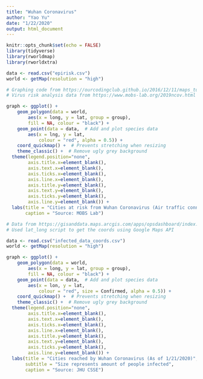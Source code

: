 ```yaml
---
title: "Wuhan Coronavirus"
author: "Yao Yu"
date: "1/22/2020"
output: html_document
---
```


```r
knitr::opts_chunk$set(echo = FALSE)
library(tidyverse)
library(rworldmap)
library(rworldxtra)
```

```r
data <- read.csv("epirisk.csv")
world <- getMap(resolution = "high")

# Graphing code from https://ourcodingclub.github.io/2016/12/11/maps_tutorial.html
# Virus risk analysis data from https://www.mobs-lab.org/2019ncov.html

graph <- ggplot() +
	geom_polygon(data = world, 
		aes(x = long, y = lat, group = group),
		fill = NA, colour = "black") + 
	geom_point(data = data,  # Add and plot species data
		aes(x = lng, y = lat, 
			colour = "red", alpha = 0.5)) +
	coord_quickmap() +  # Prevents stretching when resizing
	theme_classic() +  # Remove ugly grey background
  theme(legend.position="none",
        axis.title.x=element_blank(),
        axis.text.x=element_blank(),
        axis.ticks.x=element_blank(),
        axis.line.x=element_blank(),
        axis.title.y=element_blank(),
        axis.text.y=element_blank(),
        axis.ticks.y=element_blank(),
        axis.line.y=element_blank()) +
  labs(title = "Cities at risk from Wuhan Coronavirus (Air traffic connections)",
       caption = "Source: MOBS Lab")
```

```r
# Data from https://gisanddata.maps.arcgis.com/apps/opsdashboard/index.html#/bda7594740fd40299423467b48e9ecf6
# Used lat_long script to get the coords using Google Maps API

data <- read.csv("infected_data_coords.csv")
world <- getMap(resolution = "high")

graph <- ggplot() +
	geom_polygon(data = world, 
		aes(x = long, y = lat, group = group),
		fill = NA, colour = "black") + 
	geom_point(data = data,  # Add and plot species data
		aes(x = lon, y = lat, 
			colour = "red", size = Confirmed, alpha = 0.5)) +
	coord_quickmap() +  # Prevents stretching when resizing
	theme_classic() +  # Remove ugly grey background
  theme(legend.position="none",
        axis.title.x=element_blank(),
        axis.text.x=element_blank(),
        axis.ticks.x=element_blank(),
        axis.line.x=element_blank(),
        axis.title.y=element_blank(),
        axis.text.y=element_blank(),
        axis.ticks.y=element_blank(),
        axis.line.y=element_blank()) +
  labs(title = "Cities reached by Wuhan Coronavirus (As of 1/21/2020)",
       subtitle = "Size represents amount of people infected",
       caption = "Source: JHU CSSE")
```

